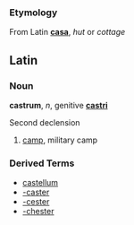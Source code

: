===Etymology===
From Latin '''[[casa]]''', ''hut'' or ''cottage''

==Latin==
===Noun===
'''castrum''', ''n'', genitive '''[[castri]]'''

Second declension

# [[camp]], military camp

===Derived Terms===
*[[castellum]]
*[[-caster]]
*[[-cester]]
*[[-chester]]